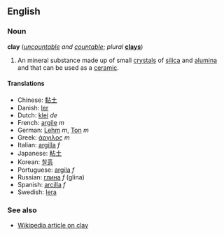 ==English==
===Noun===
'''clay''' (''[[uncountable]] and [[countable]]''; ''plural'' '''[[clays]]''')

#An mineral substance made up of small [[crystal]]s of [[silica]] and [[alumina]] and that can be used as a [[ceramic]].

====Translations====
*Chinese: [[黏土]]
*Danish: [[ler]]
*Dutch: [[klei]] ''de''
*French: [[argile]] ''m''
*German: [[Lehm]] ''m'', [[Ton#German|Ton]] ''m''
*Greek: [[άργιλος]] ''m''
*Italian: [[argilla]] ''f''
*Japanese: [[粘土]]
*Korean: [[찰흙]]
*Portuguese: [[argila]] ''f''
*Russian: [[глина]] ''f'' (glina)
*Spanish: [[arcilla]] ''f''
*Swedish: [[lera]]

===See also===
*[[w:Clay|Wikipedia article on clay]]